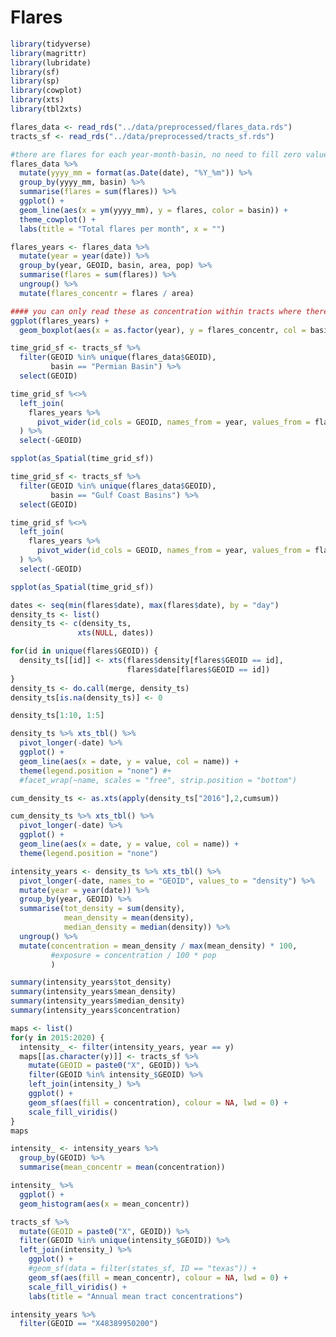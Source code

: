 # Flares

```r
library(tidyverse)
library(magrittr)
library(lubridate)
library(sf)
library(sp)
library(cowplot)
library(xts)
library(tbl2xts)
```

```r
flares_data <- read_rds("../data/preprocessed/flares_data.rds")
tracts_sf <- read_rds("../data/preprocessed/tracts_sf.rds")
```

```r
#there are flares for each year-month-basin, no need to fill zero values
flares_data %>% 
  mutate(yyyy_mm = format(as.Date(date), "%Y_%m")) %>% 
  group_by(yyyy_mm, basin) %>% 
  summarise(flares = sum(flares)) %>% 
  ggplot() +
  geom_line(aes(x = ym(yyyy_mm), y = flares, color = basin)) +
  theme_cowplot() + 
  labs(title = "Total flares per month", x = "")
```

```r
flares_years <- flares_data %>% 
  mutate(year = year(date)) %>% 
  group_by(year, GEOID, basin, area, pop) %>% 
  summarise(flares = sum(flares)) %>% 
  ungroup() %>% 
  mutate(flares_concentr = flares / area)

#### you can only read these as concentration within tracts where there are flares!!!
ggplot(flares_years) + 
  geom_boxplot(aes(x = as.factor(year), y = flares_concentr, col = basin))
```


```r
time_grid_sf <- tracts_sf %>% 
  filter(GEOID %in% unique(flares_data$GEOID), 
         basin == "Permian Basin") %>% 
  select(GEOID) 

time_grid_sf %<>% 
  left_join(
    flares_years %>% 
      pivot_wider(id_cols = GEOID, names_from = year, values_from = flares_concentr)
  ) %>% 
  select(-GEOID)

spplot(as_Spatial(time_grid_sf))
```

```r
time_grid_sf <- tracts_sf %>% 
  filter(GEOID %in% unique(flares_data$GEOID), 
         basin == "Gulf Coast Basins") %>% 
  select(GEOID) 

time_grid_sf %<>% 
  left_join(
    flares_years %>% 
      pivot_wider(id_cols = GEOID, names_from = year, values_from = flares_concentr)
  ) %>% 
  select(-GEOID)

spplot(as_Spatial(time_grid_sf))
```

```r
dates <- seq(min(flares$date), max(flares$date), by = "day")
density_ts <- list()
density_ts <- c(density_ts,
               xts(NULL, dates))

for(id in unique(flares$GEOID)) {
  density_ts[[id]] <- xts(flares$density[flares$GEOID == id],
                          flares$date[flares$GEOID == id])
}
density_ts <- do.call(merge, density_ts)
density_ts[is.na(density_ts)] <- 0

density_ts[1:10, 1:5]
```

```r
density_ts %>% xts_tbl() %>%
  pivot_longer(-date) %>%
  ggplot() +
  geom_line(aes(x = date, y = value, col = name)) +
  theme(legend.position = "none") #+
  #facet_wrap(~name, scales = "free", strip.position = "bottom")
```

```r
cum_density_ts <- as.xts(apply(density_ts["2016"],2,cumsum))

cum_density_ts %>% xts_tbl() %>%
  pivot_longer(-date) %>%
  ggplot() +
  geom_line(aes(x = date, y = value, col = name)) +
  theme(legend.position = "none")
```

```r
intensity_years <- density_ts %>% xts_tbl() %>%
  pivot_longer(-date, names_to = "GEOID", values_to = "density") %>%
  mutate(year = year(date)) %>%
  group_by(year, GEOID) %>%
  summarise(tot_density = sum(density),
            mean_density = mean(density),
            median_density = median(density)) %>%
  ungroup() %>%
  mutate(concentration = mean_density / max(mean_density) * 100,
         #exposure = concentration / 100 * pop
         )

summary(intensity_years$tot_density)
summary(intensity_years$mean_density)
summary(intensity_years$median_density)
summary(intensity_years$concentration)
```

```r
maps <- list()
for(y in 2015:2020) {
  intensity_ <- filter(intensity_years, year == y)
  maps[[as.character(y)]] <- tracts_sf %>%
    mutate(GEOID = paste0("X", GEOID)) %>%
    filter(GEOID %in% intensity_$GEOID) %>%
    left_join(intensity_) %>%
    ggplot() +
    geom_sf(aes(fill = concentration), colour = NA, lwd = 0) +
    scale_fill_viridis()
}
maps
```

```r
intensity_ <- intensity_years %>%
  group_by(GEOID) %>%
  summarise(mean_concentr = mean(concentration))

intensity_ %>%
  ggplot() +
  geom_histogram(aes(x = mean_concentr))

tracts_sf %>%
  mutate(GEOID = paste0("X", GEOID)) %>%
  filter(GEOID %in% unique(intensity_$GEOID)) %>%
  left_join(intensity_) %>%
    ggplot() +
    #geom_sf(data = filter(states_sf, ID == "texas")) +
    geom_sf(aes(fill = mean_concentr), colour = NA, lwd = 0) +
    scale_fill_viridis() +
    labs(title = "Annual mean tract concentrations")
```

```r
intensity_years %>%
  filter(GEOID == "X48389950200")
```

